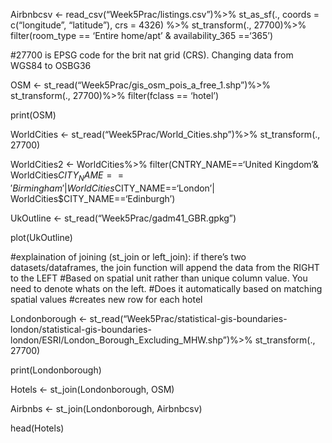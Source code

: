 Airbnbcsv <- read_csv("Week5Prac/listings.csv")%>%
  st_as_sf(., coords = c("longitude", "latitude"), 
      crs = 4326) %>%
  st_transform(., 27700)%>%
  filter(room_type == 'Entire home/apt' & availability_365 =='365')

#27700 is EPSG code for the brit nat grid (CRS). Changing data from WGS84 to OSBG36

OSM <- st_read("Week5Prac/gis_osm_pois_a_free_1.shp")%>%
st_transform(., 27700)%>%
filter(fclass == 'hotel')

print(OSM)

WorldCities <- st_read("Week5Prac/World_Cities.shp")%>%
  st_transform(., 27700)

WorldCities2 <- WorldCities%>%
  filter(CNTRY_NAME=='United Kingdom'&
    WorldCities$CITY_NAME=='Birmingham'|
    WorldCities$CITY_NAME=='London'|
    WorldCities$CITY_NAME=='Edinburgh')
    
UkOutline <- st_read("Week5Prac/gadm41_GBR.gpkg")

plot(UkOutline)

#explaination of joining (st_join or left_join): if there's two datasets/dataframes, the join function will append the data from the RIGHT to the LEFT
#Based on spatial unit rather than unique column value. You need to denote whats on the left. 
#Does it automatically based on matching spatial values
#creates new row for each hotel

Londonborough <- st_read("Week5Prac/statistical-gis-boundaries-london/statistical-gis-boundaries-london/ESRI/London_Borough_Excluding_MHW.shp")%>%
  st_transform(., 27700)

print(Londonborough)

Hotels <- st_join(Londonborough, OSM)

Airbnbs <- st_join(Londonborough, Airbnbcsv)

head(Hotels)

